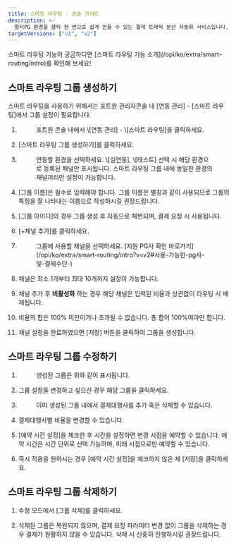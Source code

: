 ```yaml
---
title: 스마트 라우팅 - 콘솔 가이드
description: >-
  멀티PG 환경을 클릭 한 번으로 쉽게 만들 수 있는 결제 트래픽 분산 자동화 서비스입니다.
targetVersions: ["v1", "v2"]
---
```




<Hint style="info">
  스마트 라우팅 기능이 궁금하다면 [스마트 라우팅 기능 소개](/opi/ko/extra/smart-routing/intro)를 확인해 보세요!
</Hint>

## 스마트 라우팅 그룹 생성하기

스마트 라우팅을 사용하기 위해서는 포트원 관리자콘솔 내 \[연동 관리] - \[스마트 라우팅]에서 그룹 설정이 필요합니다.

1. <Figure src={Image1} />
   <div class="body">포트원 콘솔 내에서 \[연동 관리] - \[스마트 라우팅]을 클릭하세요.</div>

2. \[스마트 라우팅 그룹 생성하기]를 클릭하세요.

3. <Figure src={Image2} />
   <div class="body">연동할 환경을 선택하세요. \[실연동], \[테스트] 선택 시 해당 환경으로 등록된 채널만 표시됩니다.
   스마트 라우팅 그룹 내에 동일한 환경의 채널끼리만 설정이 가능합니다.</div>

4. \[그룹 이름]은 필수로 입력해야 합니다. 그룹 이름은 별칭과 같이 사용되므로 그룹의 특징을
   잘 나타내는 이름으로 작성하시길 권장드립니다.

5. \[그룹 아이디]의 경우 그룹 생성 후 자동으로 채번되며, 결제 요청 시 사용됩니다.

6. \[+채널 추가]를 클릭하세요.

7. <Figure src={Image3} />
   <div class="body">그룹에 사용할 채널을 선택하세요. [지원 PG사 확인 바로가기](/opi/ko/extra/smart-routing/intro?v=v2#사용-가능한-pg사-및-결제수단-)</div>

8. 채널은 최소 1개부터 최대 10개까지 설정이 가능합니다.

9. 채널 추가 후 **비활성화** 하는 경우 해당 채널은 입력된 비율과 상관없이 라우팅 시 배제됩니다.

10. 비율의 합은 100% 미만이거나 초과될 수 없습니다. 총 합이 100%여야만 합니다.

11. 채널 설정을 완료하였으면 \[저장] 버튼을 클릭하여 그룹을 생성합니다.

## 스마트 라우팅 그룹 수정하기

1. <Figure src={Image4} />
   <div class="body">생성된 그룹은 위와 같이 표시됩니다.</div>

2. 그룹 설정을 변경하고 싶으신 경우 해당 그룹을 클릭하세요.

3. <Figure src={Image5} />
   <div class="body">이미 생성된 그룹 내에서 결제대행사를 추가 혹은 삭제할 수 있습니다.</div>

4. 결제대행사별 비율을 변경할 수 있습니다.

5. \[예약 시간 설정]을 체크한 후 시간을 설정하면 변경 시점을 예약할 수 있습니다. 예약 시간은 시간 단위로
   선택 가능하며, 미래 시점으로만 예약할 수 있습니다.

6. 즉시 적용을 원하시는 경우 \[예약 시간 설정]을 체크하지 않은 채 \[저장]을 클릭하세요.

## 스마트 라우팅 그룹 삭제하기

1. 수정 모드에서 \[그룹 삭제]를 클릭하세요.

2. 삭제된 그룹은 복원되지 않으며, 결제 요청 파라미터 변경 없이 그룹을 삭제하는 경우 결제가
   원활하지 않을 수 있습니다. 삭제 시 신중히 진행하시길 권장드립니다.
